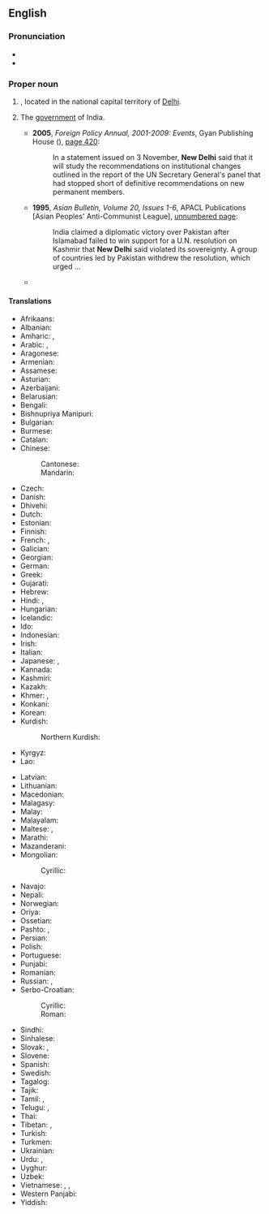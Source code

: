 ==English==
{{wikipedia}}

===Pronunciation===
* {{IPA|en|/n(j)uː ˈdɛli/}}
* {{audio|en|New Delhi.ogg|Audio (IN)}}

===Proper noun===
{{en-proper noun|head=[[new|New]] [[Delhi]]}}

# {{place|en|capital city|c/India}}, located in the national capital territory of [[Delhi]].
# {{lb|en|figurative|metonym}} The [[government]] of India.
#* '''2005''', ''Foreign Policy Annual, 2001-2009: Events'', Gyan Publishing House ({{ISBN|9788178354033}}), [https://books.google.com/books?id=TaQO8xCwrl0C&pg=PA420 page 420]:
#*: In a statement issued on 3 November, '''New Delhi''' said that it  will study the recommendations on institutional changes outlined in the report of  the UN Secretary General&#39;s panel that had stopped short of definitive recommendations on new permanent members.
#* '''1995''', ''Asian Bulletin, Volume 20, Issues 1-6'', APACL Publications [Asian Peoples' Anti-Communist League], [http://books.google.com/books?id=RksnAAAAMAAJ&q=%22New+Delhi+said%22 unnumbered page]:
#*: India claimed a diplomatic victory over Pakistan after Islamabad failed to win  support for a U.N. resolution on Kashmir that '''New Delhi''' said violated its  sovereignty. A group of countries led by Pakistan withdrew the resolution, which  urged&nbsp;...
#* {{quote-journal|en|date=November 1 2004|author=Joseph Y.S. Cheng|title=Challenges to China's Russian Policy in Early 21st Century|journal=Journal of contemporary Asia|url=http://web.ebscohost.com.proxy.library.uu.nl/ehost/pdfviewer/pdfviewer?hid=106&sid=4a57965b-7b1d-4493-b556-eb94d8d38915%40sessionmgr112&vid=2|passage=As Russia accords considerable priority to its strategic partnership with India, it has to reckon with the Indian factor and is therefore subject to pressure from '''New Delhi''' in its relations with China.}}

====Translations====
{{trans-top|capital of India}}
* Afrikaans: {{t|af|Nieu-Delhi}}
* Albanian: {{t|sq|New Delhi}}
* Amharic: {{t|am|ኒው ዴሊ}}, {{t|am|ኒው ዴልሒ}}
* Arabic: {{t|ar|نِيُودِلْهِي|f}}, {{t|ar|دِلْهِي الجَدِيدَة|f}}
* Aragonese: {{t|an|Nueba Deli}}
* Armenian: {{t|hy|Նյու Դելի}}
* Assamese: {{t|as|নয়া দিল্লী}}
* Asturian: {{t|ast|Nueva Delhi}}
* Azerbaijani: {{t|az|Yeni Dehli}}
* Belarusian: {{t|be|Нью-Дэ́лі|m}}
* Bengali: {{t+|bn|নতুন দিল্লি}}
* Bishnupriya Manipuri: {{t|bpy|নুৱা দিল্লী}}
* Bulgarian: {{t|bg|Ню Де́лхи|n}}
* Burmese: {{t|my|[[နယူးဒေလီ]][[မြို့]]}}
* Catalan: {{t|ca|Nova Delhi|f}}
* Chinese:
*: Cantonese: {{t|yue|新德里|tr=san1 dak1 lei5}}
*: Mandarin: {{t+|cmn|新德里|tr=Xīn Délǐ}}
* Czech: {{t+|cs|Nové Dillí|n}}
* Danish: {{t|da|New Delhi}}
* Dhivehi: {{t|dv|ނިއުދިއްލީ|sc=Thaa}}
* Dutch: {{t+|nl|New Delhi|n}}
* Estonian: {{t+|et|New Delhi}}
* Finnish: {{t+|fi|New Delhi}}
* French: {{t+|fr|New Delhi|f}}, {{qualifier|Frenchified}} {{t|fr|Nouvelle-Delhi|f}}
* Galician: {{t+|gl|Nova Deli}}
* Georgian: {{t|ka|ნიუ-დელი}}
* German: {{t+|de|Neu-Delhi|n}}
* Greek: {{t+|el|Νέο Δελχί|n}}
* Gujarati: {{t|gu|નવી દિલ્હી}}
* Hebrew: {{t|he|נְיוּ דֶּלְהִי|f|tr=nyu delhi}}
* Hindi: {{t+|hi|नई दिल्ली|f}}, {{t|hi|नई देहली|f}}
* Hungarian: {{t+|hu|Újdelhi}}
* Icelandic: {{t|is|Nýja Delí}}
* Ido: {{t|io|Nova-Delhi}}
* Indonesian: {{t|id|New Delhi}}
* Irish: {{t|ga|Deilí Nua|m}}
* Italian: {{t|it|Nuova Delhi|f}}
* Japanese: {{t|ja|ニューデリー|tr=Nyū-Derī}}, {{t|ja|ニュー・デリー|tr=Nyū-Derī}}
* Kannada: {{t|kn|ನವ ದೆಹಲಿ}}
* Kashmiri: {{t|ks|नवि दिल्ली}}
* Kazakh: {{t|kk|Жаңа Дели}}
* Khmer: {{t|km|ញូវដេលហ៊ី}}, {{t|km|ញូដេលី}}
* Konkani: {{t|kok|नवी दिल्ली|tr=navī dillī}}
* Korean: {{t|ko|^뉴델리}}
* Kurdish:
*: Northern Kurdish: {{t+|kmr|Delhiya Nû}}
* Kyrgyz: {{t|ky|Нью-Дели}}
* Lao: {{t|lo|ນິວເດລີ}}
{{trans-mid}}
* Latvian: {{t|lv|Ņūdeli}}
* Lithuanian: {{t|lt|Naujasis Delis|m}}
* Macedonian: {{t+|mk|Њу Делхи|n}}
* Malagasy: {{t|mg|New Delhi}}
* Malay: {{t|ms|New Delhi}}
* Malayalam: {{t|ml|ന്യൂ ഡെല്‍ഹി}}
* Maltese: {{t|mt|New Delhi}}, {{t|mt|Nju Deli}}
* Marathi: {{t|mr|नवी दिल्ली}}
* Mazanderani: {{t|mzn|نودهلي}}
* Mongolian:
*: Cyrillic: {{t|mn|Шинэ Дели}}
* Navajo: {{t|nv|Délii Ániidí}}
* Nepali: {{t|ne|नयाँ दिल्ली}}
* Norwegian: {{t|no|New Delhi}}
* Oriya: {{t|or|ନୂଆଦିଲ୍ଲୀ|sc=Orya}}
* Ossetian: {{t|os|Нью-Дели}}
* Pashto: {{t|ps|نوۍ ډيلي|tr=nawəy ḋīllī}}, {{t|ps|نوۍ دهلي|tr=nawəy dehlī}}
* Persian: {{t|fa|دهلی نو|tr=dehli-ye now}}
* Polish: {{t+|pl|Nowe Delhi|n}}
* Portuguese: {{t+|pt|Nova Deli|f}}
* Punjabi: {{t|pa|ਨਵੀਂ ਦਿੱਲੀ}}
* Romanian: {{t+|ro|New Delhi}}
* Russian: {{t|ru|Нью-Де́ли|m|tr=Nʹju-Dɛ́li}}, {{t+|ru|Де́ли|m|tr=Dɛ́li}}
* Serbo-Croatian:
*: Cyrillic: {{t|sh|Њу Делхи|m}}
*: Roman: {{t|sh|Nju Delhi|m}}
* Sindhi: {{t|sd|نئين دہلي|tr=naʾīn dihlī|sc=sd-Arab}}
* Sinhalese: {{t|si|නව දිල්ලිය}}
* Slovak: {{t|sk|Dillí|n}}, {{t|sk|Naí Dillí|n}}
* Slovene: {{t|sl|New Delhi|m}}
* Spanish: {{t+|es|Nueva Delhi|f}}
* Swedish: {{t+|sv|New Delhi}}
* Tagalog: {{t|tl|Bagong Delhi}}
* Tajik: {{t|tg|Деҳлии Нав}}
* Tamil: {{t+|ta|புது தில்லி}}, {{t|ta|நியூ தில்லி}}
* Telugu: {{t|te|క్రొత్త ఢిల్లీ}}, {{t|te|న్యూఢిల్లీ}}
* Thai: {{t|th|นิวเดลี}}
* Tibetan: {{t|bo|ནེའུ་དིལ་ལི}}, {{t|bo|དྷི་ལི་གསར་པ}}
* Turkish: {{t+|tr|Yeni Delhi}}
* Turkmen: {{t|tk|Täze Deli}}
* Ukrainian: {{t|uk|Нью-Де́лі|m}}
* Urdu: {{t|ur|نئی دہلی|f|tr=naī dehlī}}, {{t|ur|نئی دلی|f|tr=naī dillī}}
* Uyghur: {{t|ug|يېڭى دېھلى}}
* Uzbek: {{t|uz|Yangi Dehli}}
* Vietnamese: {{t|vi|Niu Đê-li}}, {{t|vi|Tân Đê-li}}, {{t|vi|Tân Đề-li}}
* Western Panjabi: {{t|pnb|نئی دلی}}
* Yiddish: {{t|yi|נײַע דעלי|n}}
{{trans-bottom}}